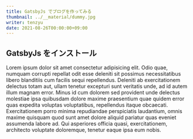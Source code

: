 ```yaml
---
title: GatsbyJs でブログを作ってみる
thumbnail: ../__material/dummy.jpg
writer: tenzyu
date: 2021-08-26T00:00:00+09:00
---
```


## GatsbyJs をインストール

Lorem ipsum dolor sit amet consectetur adipisicing elit. Odio quae, numquam corrupti repellat odit esse deleniti sit possimus necessitatibus libero blanditiis cum facilis sequi repellendus. Deleniti ab exercitationem delectus totam aut, ullam tenetur excepturi sunt veritatis unde, ad id autem illum magnam error. Minus id cum dolorem sed provident unde delectus molestiae ipsa quibusdam dolore maxime praesentium quae quidem error quas expedita voluptas voluptatibus, repellendus itaque obcaecati. Exercitationem porro minima repudiandae perspiciatis laudantium, omnis maxime quisquam quod sunt amet dolore aliquid pariatur quas eveniet assumenda labore ad. Qui asperiores officia quasi, exercitationem, architecto voluptate doloremque, tenetur eaque ipsa eum nobis.